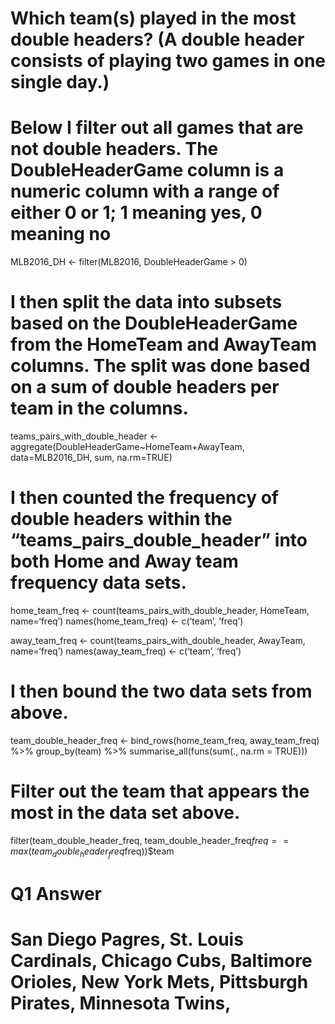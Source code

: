 # Which team(s) played in the most double headers? (A double header consists of playing two games in one single day.)

# Below I filter out all games that are not double headers. The DoubleHeaderGame column is a numeric column with a range of either 0 or 1; 1 meaning yes, 0 meaning no

MLB2016_DH <- filter(MLB2016, DoubleHeaderGame > 0)

# I then split the data into subsets based on the DoubleHeaderGame from the HomeTeam and AwayTeam columns. The split was done based on a sum of double headers per team in the columns.

teams_pairs_with_double_header <- aggregate(DoubleHeaderGame~HomeTeam+AwayTeam, data=MLB2016_DH, sum, na.rm=TRUE)

# I then counted the frequency of double headers within the "teams_pairs_double_header" into both Home and Away team frequency data sets.

home_team_freq <- count(teams_pairs_with_double_header, HomeTeam, name='freq')
names(home_team_freq) <- c('team', 'freq')

away_team_freq <- count(teams_pairs_with_double_header, AwayTeam, name='freq')
names(away_team_freq) <- c('team', 'freq')

# I then bound the two data sets from above.

team_double_header_freq <- bind_rows(home_team_freq, away_team_freq) %>%
                           group_by(team) %>%
                           summarise_all(funs(sum(., na.rm = TRUE)))

# Filter out the team that appears the most in the data set above.

filter(team_double_header_freq, team_double_header_freq$freq == max(team_double_header_freq$freq))$team 

# Q1 Answer

# San Diego Pagres, St. Louis Cardinals, Chicago Cubs, Baltimore Orioles, New York Mets, Pittsburgh Pirates, Minnesota Twins, 